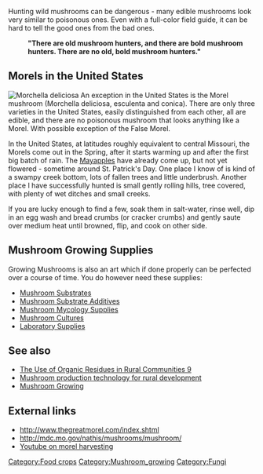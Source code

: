 Hunting wild mushrooms can be dangerous - many edible mushrooms look very similar to poisonous ones.  Even with a full-color field guide, it can be hard to tell the good ones from the bad ones.  

:'''"There are old mushroom hunters, and there are bold mushroom hunters.  There are no old, bold mushroom hunters."'''

==Morels in the United States==
[[Image: Morchella.jpg|right|Morchella deliciosa]]
An exception in the United States is the Morel mushroom (Morchella deliciosa{{fact}}, esculenta and conica).  There are only three varieties in the United States, easily distinguished from each other, all are edible, and there are no poisonous mushroom that looks anything like a Morel.  With possible exception of the False Morel{{w|False morel}}.

In the United States, at latitudes roughly equivalent to central Missouri, the Morels come out in the Spring, after it starts warming up and after the first big batch of rain.  The [[Wikipedia:Mayapple|Mayapples]] have already come up, but not yet flowered - sometime around St. Patrick's Day.  One place I know of is kind of a swampy creek bottom, lots of fallen trees and little underbrush.  Another place I have successfully hunted is small gently rolling hills, tree covered, with plenty of wet ditches and small creeks.  

If you are lucky enough to find a few, soak them in salt-water, rinse well, dip in an egg wash and bread crumbs (or cracker crumbs) and gently saute over medium heat until browned, flip, and cook on other side. 

==Mushroom Growing Supplies==
Growing Mushrooms is also an art which if done properly can be perfected over a course of time. You do however need these supplies:
*[http://www.mushroomsource.ca/mushroom-substrates.html?title=Mushrooms Mushroom Substrates]
*[http://www.mushroomsource.ca/mushroom-substrate-additives.html?title=Mushrooms Mushroom Substrate Additives]
*[http://www.mushroomsource.ca/mushroom-mycology-supplies.html?title=Mushrooms Mushroom Mycology Supplies]
*[http://www.mushroomsource.ca/mushroom-cultures.html?title=Mushrooms Mushroom Cultures]
*[http://www.mushroomsource.ca/mushroom-laboratory-supplies.html?title=Mushrooms Laboratory Supplies]


== See also ==
*[[The Use of Organic Residues in Rural Communities 9]]
*[[Bioconversion of Organic Residues for Rural Communities 16|Mushroom production technology for rural development]]
*[[Mushroom Growing]]

== External links ==
*http://www.thegreatmorel.com/index.shtml
*http://mdc.mo.gov/nathis/mushrooms/mushroom/
*[http://www.youtube.com/watch?v=UeQ4_47eaPA Youtube on morel harvesting]

[[Category:Food crops]]
[[Category:Mushroom_growing]]
[[Category:Fungi]]